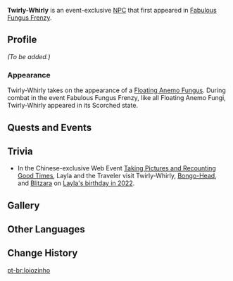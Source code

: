 {{Meta
<!-- Remove this template after adding the missing info -->
|missing_NPC_profile  = yes
}}
{{Character Infobox
|type             = Event NPC
|group            = Fungus NPCs
|image            = Enemy Floating Anemo Fungus.png
|realname         = <!-- Optional, if different from in-game name -->
|deceased         = <!-- Past (for deceased prior to events of the game) or free response -->
|region           = Sumeru
|location         = Sumeru
|affiliation      = 
|title            = 

|ancestry         = <!-- Clan/family -->
|father           = 
|mother           = 
|spouse           = 
|sibling          = 
|child            = 
|relative         = 

|voiceEN          = 
|voiceCN          = 
|voiceJP          = 
|dialoguereward   = 
}}
'''Twirly-Whirly''' is an event-exclusive [[NPC]] that first appeared in [[Fabulous Fungus Frenzy]].

==Profile==
''(To be added.)''

===Appearance===
Twirly-Whirly takes on the appearance of a [[Floating Anemo Fungus]]. During combat in the event Fabulous Fungus Frenzy, like all Floating Anemo Fungi, Twirly-Whirly appeared in its Scorched state.

==Quests and Events==
{{Quests and Events}}

==Trivia==
* In the Chinese-exclusive Web Event [[Taking Pictures and Recounting Good Times]], Layla and the Traveler visit Twirly-Whirly, [[Bongo-Head]], and [[Blitzara]] on [[Taking Pictures and Recounting Good Times/Layla/2022-12-19|Layla's birthday in 2022]].

==Gallery==
{{Files by Character Gallery|Twirly-Whirly Gallery Files}}

==Other Languages==
{{Other Languages
|en       = Twirly-Whirly
|zhs      = 转转悠悠兽
|zhs_rm   = Zhuànzhuànyōuyōu-shòu
|zht      = 轉轉悠悠獸
|zht_rm   = Zhuànzhuànyōuyōu-shòu
|zh_tl    = Twirly Beast
|ja       = テンテンヨーヨー獣
|ja_rm    = Tenten'yooyoo-juu
|ja_tl    = Twirling-Yoyo Monster
|ja_note  = {{ja|テンテン|Tenten}} is a Japanese onomatopoeia for twirling or rolling about.
|ko       = 빙글빙글몬
|ko_rm    = Bingeulbingeulmon
|ko_tl    = Twirly-Spinning Monster
|es       = Bamboleto
|es_tl    = Wobbolete
|es_note  = Portmanteau of {{es|bambolear|to swing, to wobble}} and {{es|{{w|es:boletales|boleto}}|{{w|bolete}},}} a type of mushroom.
|fr       = Tournicoti-tournicoton
|fr_tl    = Twirly-Whirly
|fr_note  = Double deformation of {{fr|tournicoter|to flit, to buzz around.}} It is more commonly known as the French catchphrase of Zébulon (Zebedee) in {{fr|{{w|Le Manège enchanté}}|The Magic Carousel.}}
|ru       = Кручезверь
|ru_tl    = Twistbeast
|th       = ต้าวหมุนติ้วเคว้งคว้าง
|th_rm    = Tao Muntew Kwengkwang
|th_tl    = Cutie-Twirly
|vi       = Quái Thú Xoay Tròn
|vi_tl    = 
|de       = Wirbelnde Bestie
|de_tl    = Whirling Beast
|id       = Putar-Puter
|id_tl    = Twirly-Whirly
|pt       = Ioiozinho
|pt_tl    = 
|tr       = Döner Dönek
|tr_tl    = 
|it       = Ghirigori
|it_tl    = Doodle
}}

==Change History==
{{Change History|3.2}}
<!--
==References==
{{Reflist}}
-->

[[pt-br:Ioiozinho]]